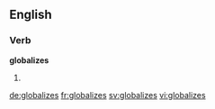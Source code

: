 ==English==

===Verb===
'''globalizes'''

# {{en-third-person singular of|globalize}}

[[de:globalizes]]
[[fr:globalizes]]
[[sv:globalizes]]
[[vi:globalizes]]